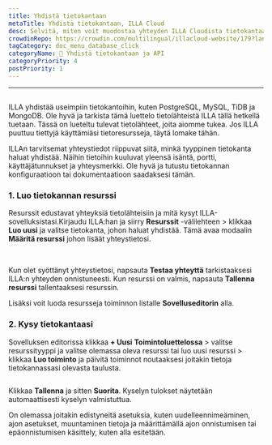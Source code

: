 ```yaml
---
title: Yhdistä tietokantaan
metaTitle: Yhdistä tietokantaan, ILLA Cloud
desc: Selvitä, miten voit muodostaa yhteyden ILLA Cloudista tietokantaan ja käyttää tietoja PostgreSQL-, MySQL-, TiDB- ja MongoDB- sovelluksissa.
crowdinRepo: https://crowdin.com/multilingual/illacloud-website/179?languages=fi&filter=basic&value=0
tagCategory: doc_menu_database_click
categoryName: 📲 Yhdistä tietokantaan ja API
categoryPriority: 4
postPriority: 1
---
```


* * *

## <h2 hidden>Yhdistä tietokantaan</h2>

ILLA yhdistää useimpiin tietokantoihin, kuten PostgreSQL, MySQL, TiDB ja MongoDB. Ole hyvä ja tarkista tämä luettelo tietolähteistä ILLA tällä hetkellä tuetaan. Tässä on lueteltu tulevat tietolähteet, joita aiomme tukea. Jos ILLA puuttuu tiettyjä käyttämiäsi tietoresursseja, täytä lomake tähän.

ILLAn tarvitsemat yhteystiedot riippuvat siitä, minkä tyyppinen tietokanta haluat yhdistää. Näihin tietoihin kuuluvat yleensä isäntä, portti, käyttäjätunnukset ja yhteysmerkki. Ole hyvä ja tutustu tietokannan konfiguraatioon tai dokumentaatioon saadaksesi tämän.

### 1.  Luo tietokannan resurssi

Resurssit edustavat yhteyksiä tietolähteisiin ja mitä kysyt ILLA-sovelluksistasi.Kirjaudu ILLA:han ja siirry **Resurssit** -välilehteen > klikkaa **Luo uusi** ja valitse tietokanta, johon haluat yhdistää. Tämä avaa modaalin **Määritä resurssi** johon lisäät yhteystietosi.

<img
  src='https://cdn.illacloud.com/official-website/img/docs/connect/connect-database/resources.png'
  alt=""
/>
<img
  src='https://cdn.illacloud.com/official-website/img/docs/connect/connect-database/config.png'
  alt=""
/>

Kun olet syöttänyt yhteystietosi, napsauta **Testaa yhteyttä** tarkistaaksesi ILLA:n yhteyden onnistuneesti. Kun resurssi on valmis, napsauta **Tallenna resurssi** tallentaaksesi resurssin.

Lisäksi voit luoda resursseja toiminnon listalle **Sovelluseditorin** alla.

### 2.  Kysy tietokantaasi

Sovelluksen editorissa klikkaa **+ Uusi** **Toimintoluettelossa** > valitse resurssityyppi ja valitse olemassa oleva resurssi tai luo uusi resurssi > klikkaa **Luo toiminto** ja päivitä toiminnot noutaaksesi joitakin tietoja tietokannassasi olevasta taulusta.

<img
  src='https://cdn.illacloud.com/official-website/img/docs/connect/connect-database/action.png'
  alt=""
/>

Klikkaa **Tallenna** ja sitten **Suorita**. Kyselyn tulokset näytetään automaattisesti kyselyn valmistuttua.

On olemassa joitakin edistyneitä asetuksia, kuten uudelleennimeäminen, ajon asetukset, muuntaminen tietoja ja määrittämällä ajon onnistumisen tai epäonnistumisen käsittely, kuten alla esitetään.

<img
  src='https://cdn.illacloud.com/official-website/img/docs/connect/connect-database/run.png'
  alt=""
/>
